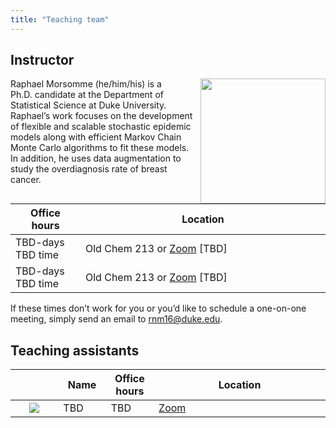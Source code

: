 ```yaml
---
title: "Teaching team"
---
```


## Instructor

![](images/team/raphael.jpg){style="float:right;padding: 0 0 0 10px;" fig-alt="Headshot of Dr. Raphael Morsomme" width="200"}

Raphael Morsomme (he/him/his) is a Ph.D. candidate at the Department of Statistical Science at Duke University. Raphael's work focuses on the development of flexible and scalable stochastic epidemic models along with efficient Markov Chain Monte Carlo algorithms to fit these models. In addition, he uses data augmentation to study the overdiagnosis rate of breast cancer.

| Office hours      | Location                                                                                                                                          |
|----------------|--------------------------------------------------------|
| TBD-days TBD time | Old Chem 213 or [Zoom](https://sakai.duke.edu/portal/site/779c3ebe-3b88-4bcc-bd01-1813e8396a23/page/d5eef508-07a4-4c6d-b7bd-4614a9631562) \[TBD\] |
| TBD-days TBD time | Old Chem 213 or [Zoom](https://sakai.duke.edu/portal/site/779c3ebe-3b88-4bcc-bd01-1813e8396a23/page/d5eef508-07a4-4c6d-b7bd-4614a9631562) \[TBD\] |

If these times don't work for you or you'd like to schedule a one-on-one meeting, simply send an email to [rnm16\@duke.edu](mailto:rnm16@duke.edu).

## Teaching assistants

|                              | Name | Office hours | Location                                                                                                                  |
|:---------:|-----------|-----------|----------------------------------------|
| ![](images/team/unknown.png) | TBD  | TBD          | [Zoom](https://sakai.duke.edu/portal/site/779c3ebe-3b88-4bcc-bd01-1813e8396a23/page/d5eef508-07a4-4c6d-b7bd-4614a9631562) |
